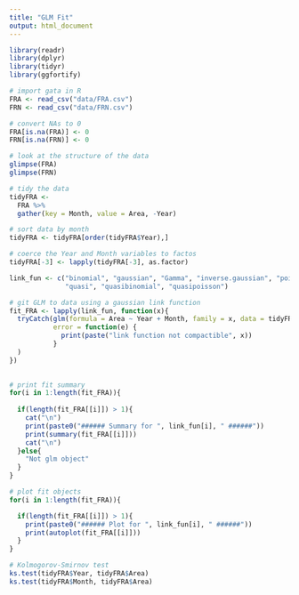 ```yaml
---
title: "GLM Fit"
output: html_document
---
```



```r
library(readr)
library(dplyr)
library(tidyr)
library(ggfortify)

# import gata in R
FRA <- read_csv("data/FRA.csv")
FRN <- read_csv("data/FRN.csv")

# convert NAs to 0
FRA[is.na(FRA)] <- 0
FRN[is.na(FRN)] <- 0

# look at the structure of the data
glimpse(FRA)
glimpse(FRN)

# tidy the data
tidyFRA <-
  FRA %>%
  gather(key = Month, value = Area, -Year)

# sort data by month
tidyFRA <- tidyFRA[order(tidyFRA$Year),]

# coerce the Year and Month variables to factos
tidyFRA[-3] <- lapply(tidyFRA[-3], as.factor)

link_fun <- c("binomial", "gaussian", "Gamma", "inverse.gaussian", "poisson",
              "quasi", "quasibinomial", "quasipoisson")

# git GLM to data using a gaussian link function
fit_FRA <- lapply(link_fun, function(x){
  tryCatch(glm(formula = Area ~ Year + Month, family = x, data = tidyFRA),
           error = function(e) {
             print(paste("link function not compactible", x))
           }
  )
})
  

# print fit summary
for(i in 1:length(fit_FRA)){
  
  if(length(fit_FRA[[i]]) > 1){
    cat("\n")
    print(paste0("###### Summary for ", link_fun[i], " ######"))
    print(summary(fit_FRA[[i]]))
    cat("\n") 
  }else{
    "Not glm object"
  }
}

# plot fit objects
for(i in 1:length(fit_FRA)){

  if(length(fit_FRA[[i]]) > 1){
    print(paste0("###### Plot for ", link_fun[i], " ######"))
    print(autoplot(fit_FRA[[i]]))
  }
}

# Kolmogorov-Smirnov test
ks.test(tidyFRA$Year, tidyFRA$Area)
ks.test(tidyFRA$Month, tidyFRA$Area)
```



